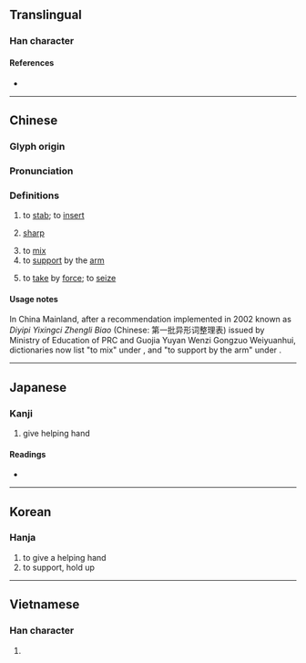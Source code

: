 {{character info/new}}
{{also|搀}}
==Translingual==

===Han character===
{{Han char|rn=64|rad=手|as=17|sn=20|four=57013|canj=QNRI|ids=⿰扌毚}}

====References====
* {{Han ref|kx=0463.140|dkj=12991|dj=0812.190|hdz=31984.160|uh=6519|ud=25881|bh=C465|bd=50277}}

----

==Chinese==
{{zh-forms|s=搀|alt=摻-"to mix" + <br>"to support by the arm"}}

===Glyph origin===
{{Han etym}}

===Pronunciation===
{{zh-pron
|m=chān
|c=caam1
|h=pfs=
|md=
|mn=chham
|w=
|mc=y
|oc=y
|cat=
}}

===Definitions===
{{zh-hanzi}}

# {{lb|zh|obsolete}} to [[stab]]; to [[insert]]
# {{lb|zh|obsolete}} [[sharp]]
# to [[mix]]
# to [[support]] by the [[arm]]
# {{lb|zh|obsolete}} to [[take]] by [[force]]; to [[seize]]

====Usage notes====
In China Mainland, after a recommendation implemented in 2002 known as ''Diyipi Yixingci Zhengli Biao'' (Chinese: 第一批异形词整理表) issued by Ministry of Education of PRC and Guojia Yuyan Wenzi Gongzuo Weiyuanhui, dictionaries now list "to mix" under {{l|zh|掺}}, and "to support by the arm" under {{l|zh|搀}}.

----

==Japanese==

===Kanji===
{{ja-kanji|grade=|rs=手17}}

# give helping hand

====Readings====
* {{ja-readings|on=[[せん]] (sen), [[ぜん]] (zen), [[しん]] (shin), [[さん]] (san)|kun=[[さす]] (sasu)}}

----

==Korean==

===Hanja===
{{ko-hanja|hangeul=참|eumhun=|rv=cham|mr=ch'am|y=cham}}

# to give a helping hand
# to support, hold up

----

==Vietnamese==

===Han character===
{{vi-readings|rs=手17|hanviet=sọm}}

# {{defn|lang=vi|sort=手17}}